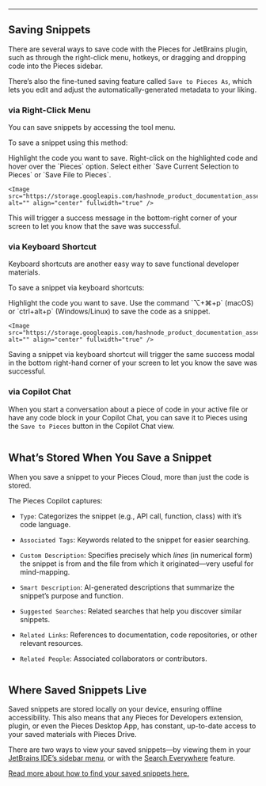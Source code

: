 ***

## Saving Snippets

There are several ways to save code with the Pieces for JetBrains plugin, such as through the right-click menu, hotkeys, or dragging and dropping code into the Pieces sidebar.

There’s also the fine-tuned saving feature called `Save to Pieces As`, which lets you edit and adjust the automatically-generated metadata to your liking.

### via Right-Click Menu

You can save snippets by accessing the tool menu.

To save a snippet using this method:

<Steps>
  <Step title="Choose your Snippet">
    Highlight the code you want to save.
  </Step>

  <Step title="Open Right-Click Menu">
    Right-click on the highlighted code and hover over the `Pieces` option.
  </Step>

  <Step title="Select Action">
    Select either `Save Current Selection to Pieces` or `Save File to Pieces`.

    <Image src="https://storage.googleapis.com/hashnode_product_documentation_assets/jetbrains_plugin_assets/jetbrains_plugin_assets/using_snippets/saving_snippets/save_to_pieces.gif" alt="" align="center" fullwidth="true" />
  </Step>
</Steps>

This will trigger a success message in the bottom-right corner of your screen to let you know that the save was successful.

### via Keyboard Shortcut

Keyboard shortcuts are another easy way to save functional developer materials.

To save a snippet via keyboard shortcuts:

<Steps>
  <Step title="Choose your Snippet">
    Highlight the code you want to save.
  </Step>

  <Step title="Save your Snippet">
    Use the command `⌥+⌘+p` (macOS) or `ctrl+alt+p` (Windows/Linux) to save the code as a snippet.

    <Image src="https://storage.googleapis.com/hashnode_product_documentation_assets/jetbrains_plugin_assets/jetbrains_plugin_assets/using_snippets/saving_snippets/saved_to_pieces.png" alt="" align="center" fullwidth="true" />
  </Step>
</Steps>

Saving a snippet via keyboard shortcut will trigger the same success modal in the bottom right-hand corner of your screen to let you know the save was successful.

### via Copilot Chat

When you start a conversation about a piece of code in your active file or have any code block in your Copilot Chat, you can save it to Pieces using the `Save to Pieces` button in the Copilot Chat view.

<Image src="https://cdn.hashnode.com/res/hashnode/image/upload/v1734039141656/abf74d05-29e7-4769-995c-2157939ff930.png" alt="" align="center" fullwidth="true" />

## What’s Stored When You Save a Snippet

When you save a snippet to your Pieces Cloud, more than just the code is stored.

The Pieces Copilot captures:

* `Type`: Categorizes the snippet (e.g., API call, function, class) with it’s code language.

* `Associated Tags`: Keywords related to the snippet for easier searching.

* `Custom Description`: Specifies precisely which *lines* (in numerical form) the snippet is from and the file from which it originated—very useful for mind-mapping.

* `Smart Description`: AI-generated descriptions that summarize the snippet’s purpose and function.

* `Suggested Searches`: Related searches that help you discover similar snippets.

* `Related Links`: References to documentation, code repositories, or other relevant resources.

* `Related People`: Associated collaborators or contributors.

<Image src="https://storage.googleapis.com/hashnode_product_documentation_assets/jetbrains_plugin_assets/jetbrains_plugin_assets/using_snippets/saving_snippets/snippet_enrichment.png" alt="" align="center" fullwidth="true" />

## Where Saved Snippets Live

Saved snippets are stored locally on your device, ensuring offline accessibility. This also means that any Pieces for Developers extension, plugin, or even the Pieces Desktop App, has constant, up-to-date access to your saved materials with Pieces Drive.

There are two ways to view your saved snippets—by viewing them in your [JetBrains IDE’s sidebar menu](https://docs.pieces.app/products/extensions-plugins/jetbrains/drive/search-reuse#via-pieces-sidebar), or with the [Search Everywhere](https://docs.pieces.app/products/extensions-plugins/jetbrains/drive/search-reuse#finding-saved-snippets) feature.

[Read more about how to find your saved snippets here.](https://docs.pieces.app/products/extensions-plugins/jetbrains/drive/search-reuse#finding-saved-snippets)

